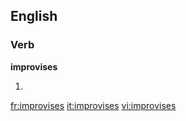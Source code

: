 
==English==

===Verb===
'''improvises'''

# {{third-person singular of|[[improvise]]}}

[[fr:improvises]]
[[it:improvises]]
[[vi:improvises]]